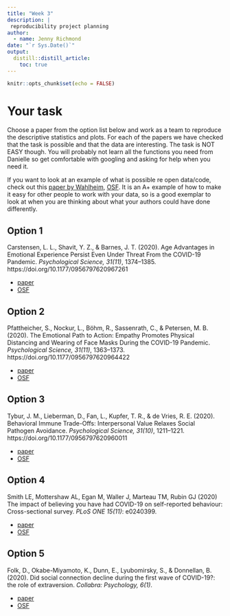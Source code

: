 ```yaml
---
title: "Week 3"
description: |
 reproducibility project planning
author:
  - name: Jenny Richmond
date: "`r Sys.Date()`"
output:
  distill::distill_article:
    toc: true
---
```


```r
knitr::opts_chunk$set(echo = FALSE)
```

# Your task

Choose a paper from the option list below and work as a team to reproduce the descriptive statistics and plots. For each of the papers we have checked that the task is possible and that the data are interesting. The task is NOT EASY though. You will probably not learn all the functions you need from Danielle so get comfortable with googling and asking for help when you need it. 

If you want to look at an example of what is possible re open data/code, check out this [paper by Wahlheim](https://journals.sagepub.com/doi/full/10.1177/0956797620952797), [OSF](https://osf.io/89zmj/). It is an A+ example of how to make it easy for other people to work with your data, so is a good exemplar to look at when you are thinking about what your authors could have done differently. 

## Option 1

Carstensen, L. L., Shavit, Y. Z., & Barnes, J. T. (2020). Age Advantages in Emotional Experience Persist Even Under Threat From the COVID-19 Pandemic. *Psychological Science, 31(11)*, 1374–1385. https://doi.org/10.1177/0956797620967261

- [paper](https://journals.sagepub.com/doi/full/10.1177/0956797620967261#articleCitationDownloadContainer)
- [OSF](https://osf.io/h7uqv/)


## Option 2

Pfattheicher, S., Nockur, L., Böhm, R., Sassenrath, C., & Petersen, M. B. (2020). The Emotional Path to Action: Empathy Promotes Physical Distancing and Wearing of Face Masks During the COVID-19 Pandemic. *Psychological Science, 31(11)*, 1363–1373. https://doi.org/10.1177/0956797620964422

- [paper](https://journals.sagepub.com/doi/full/10.1177/0956797620964422)
- [OSF](https://osf.io/pq3ky/)

## Option 3

Tybur, J. M., Lieberman, D., Fan, L., Kupfer, T. R., & de Vries, R. E. (2020). Behavioral Immune Trade-Offs: Interpersonal Value Relaxes Social Pathogen Avoidance. *Psychological Science, 31(10)*, 1211–1221. https://doi.org/10.1177/0956797620960011

- [paper](https://journals.sagepub.com/doi/full/10.1177/0956797620960011)
- [OSF](https://osf.io/4agk8/)

## Option 4

Smith LE, Mottershaw AL, Egan M, Waller J, Marteau TM, Rubin GJ (2020) The impact of believing you have had COVID-19 on self-reported behaviour: Cross-sectional survey. *PLoS ONE 15(11)*: e0240399.

- [paper](https://journals.plos.org/plosone/article?id=10.1371/journal.pone.0240399)
- [OSF](https://osf.io/y7eha/)


## Option 5

Folk, D., Okabe-Miyamoto, K., Dunn, E., Lyubomirsky, S., & Donnellan, B. (2020). Did social connection decline during the first wave of COVID-19?: the role of extraversion. *Collabra: Psychology, 6(1)*.

- [paper](https://online.ucpress.edu/collabra/article/6/1/37/11446)
- [OSF](https://osf.io/zj9fv/?view_only=b6f77e38fbb54f839d6c2bd1fb8d41c2)



